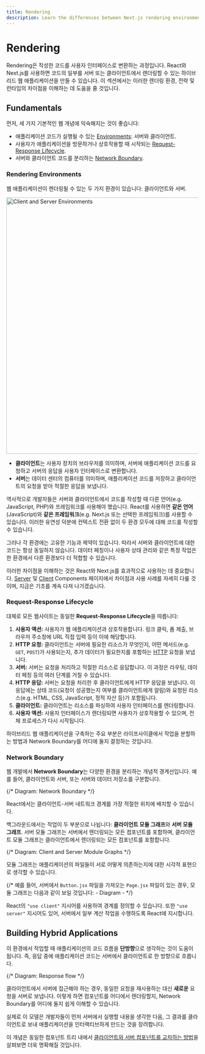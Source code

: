 ```yaml
---
title: Rendering
description: Learn the differences between Next.js rendering environments, strategies, and runtimes.
---
```


# Rendering

Rendering은 작성한 코드를 사용자 인터페이스로 변환하는 과정입니다. React와 Next.js를 사용하면 코드의 일부를 서버 또는 클라이언트에서 렌더링할 수 있는 하이브리드 웹 애플리케이션을 만들 수 있습니다. 이 섹션에서는 이러한 렌더링 환경, 전략 및 런타임의 차이점을 이해하는 데 도움을 줄 것입니다.

## Fundamentals

먼저, 세 가지 기본적인 웹 개념에 익숙해지는 것이 좋습니다:

- 애플리케이션 코드가 실행될 수 있는 [Environments](#rendering-environments): 서버와 클라이언트.
- 사용자가 애플리케이션을 방문하거나 상호작용할 때 시작되는 [Request-Response Lifecycle](#request-response-lifecycle).
- 서버와 클라이언트 코드를 분리하는 [Network Boundary](#network-boundary).

### Rendering Environments

웹 애플리케이션이 렌더링될 수 있는 두 가지 환경이 있습니다: 클라이언트와 서버.

<Image
  alt="Client and Server Environments"
  srcLight="/docs/light/client-and-server-environments.png"
  srcDark="/docs/dark/client-and-server-environments.png"
  width="1600"
  height="672"
/>

- **클라이언트**는 사용자 장치의 브라우저를 의미하며, 서버에 애플리케이션 코드를 요청하고 서버의 응답을 사용자 인터페이스로 변환합니다.
- **서버**는 데이터 센터의 컴퓨터를 의미하며, 애플리케이션 코드를 저장하고 클라이언트의 요청을 받아 적절한 응답을 보냅니다.

역사적으로 개발자들은 서버와 클라이언트에서 코드를 작성할 때 다른 언어(e.g. JavaScript, PHP)와 프레임워크를 사용해야 했습니다. React를 사용하면 **같은 언어**(JavaScript)와 **같은 프레임워크**(e.g. Next.js 또는 선택한 프레임워크)를 사용할 수 있습니다. 이러한 유연성 덕분에 컨텍스트 전환 없이 두 환경 모두에 대해 코드를 작성할 수 있습니다.

그러나 각 환경에는 고유한 기능과 제약이 있습니다. 따라서 서버와 클라이언트에 대한 코드는 항상 동일하지 않습니다. 데이터 페칭이나 사용자 상태 관리와 같은 특정 작업은 한 환경에서 다른 환경보다 더 적합할 수 있습니다.

이러한 차이점을 이해하는 것은 React와 Next.js를 효과적으로 사용하는 데 중요합니다. [Server](/docs/app/building-your-application/rendering/server-components) 및 [Client](/docs/app/building-your-application/rendering/client-components) Components 페이지에서 차이점과 사용 사례를 자세히 다룰 것이며, 지금은 기초를 계속 다져 나가겠습니다.

### Request-Response Lifecycle

대체로 모든 웹사이트는 동일한 **Request-Response Lifecycle**을 따릅니다:

1. **사용자 액션:** 사용자가 웹 애플리케이션과 상호작용합니다. 링크 클릭, 폼 제출, 브라우저 주소창에 URL 직접 입력 등이 이에 해당합니다.
2. **HTTP 요청:** 클라이언트는 서버에 필요한 리소스가 무엇인지, 어떤 메서드(e.g. `GET`, `POST`)가 사용되는지, 추가 데이터가 필요한지를 포함하는 [HTTP](https://developer.mozilla.org/docs/Web/HTTP) 요청을 보냅니다.
3. **서버:** 서버는 요청을 처리하고 적절한 리소스로 응답합니다. 이 과정은 라우팅, 데이터 페칭 등의 여러 단계를 거칠 수 있습니다.
4. **HTTP 응답:** 서버는 요청을 처리한 후 클라이언트에게 HTTP 응답을 보냅니다. 이 응답에는 상태 코드(요청이 성공했는지 여부를 클라이언트에게 알림)와 요청된 리소스(e.g. HTML, CSS, JavaScript, 정적 자산 등)가 포함됩니다.
5. **클라이언트:** 클라이언트는 리소스를 파싱하여 사용자 인터페이스를 렌더링합니다.
6. **사용자 액션:** 사용자 인터페이스가 렌더링되면 사용자가 상호작용할 수 있으며, 전체 프로세스가 다시 시작됩니다.

하이브리드 웹 애플리케이션을 구축하는 주요 부분은 라이프사이클에서 작업을 분할하는 방법과 Network Boundary를 어디에 둘지 결정하는 것입니다.

### Network Boundary

웹 개발에서 **Network Boundary**는 다양한 환경을 분리하는 개념적 경계선입니다. 예를 들어, 클라이언트와 서버, 또는 서버와 데이터 저장소를 구분합니다.

{/* Diagram: Network Boundary */}

React에서는 클라이언트-서버 네트워크 경계를 가장 적절한 위치에 배치할 수 있습니다.

백그라운드에서는 작업이 두 부분으로 나뉩니다: **클라이언트 모듈 그래프**와 **서버 모듈 그래프**. 서버 모듈 그래프는 서버에서 렌더링되는 모든 컴포넌트를 포함하며, 클라이언트 모듈 그래프는 클라이언트에서 렌더링되는 모든 컴포넌트를 포함합니다.

{/* Diagram: Client and Server Module Graphs */}

모듈 그래프는 애플리케이션의 파일들이 서로 어떻게 의존하는지에 대한 시각적 표현으로 생각할 수 있습니다.

{/* 예를 들어, 서버에서 `Button.jsx` 파일을 가져오는 `Page.jsx` 파일이 있는 경우, 모듈 그래프는 다음과 같이 보일 것입니다: - Diagram - */}

React의 `"use client"` 지시어를 사용하여 경계를 정의할 수 있습니다. 또한 `"use server"` 지시어도 있어, 서버에서 일부 계산 작업을 수행하도록 React에 지시합니다.

## Building Hybrid Applications

이 환경에서 작업할 때 애플리케이션의 코드 흐름을 **단방향**으로 생각하는 것이 도움이 됩니다. 즉, 응답 중에 애플리케이션 코드는 서버에서 클라이언트로 한 방향으로 흐릅니다.

{/* Diagram: Response flow */}

클라이언트에서 서버에 접근해야 하는 경우, 동일한 요청을 재사용하는 대신 **새로운** 요청을 서버로 보냅니다. 이렇게 하면 컴포넌트를 어디에서 렌더링할지, Network Boundary를 어디에 둘지 쉽게 이해할 수 있습니다.

실제로 이 모델은 개발자들이 먼저 서버에서 실행할 내용을 생각한 다음, 그 결과를 클라이언트로 보내 애플리케이션을 인터랙티브하게 만드는 것을 장려합니다.

이 개념은 동일한 컴포넌트 트리 내에서 [클라이언트와 서버 컴포넌트를 교차하는 방법](/docs/app/building-your-application/rendering/composition-patterns)을 살펴보면 더욱 명확해질 것입니다.
